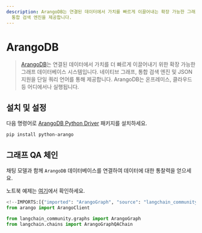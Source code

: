 ```yaml
---
description: ArangoDB는 연결된 데이터에서 가치를 빠르게 이끌어내는 확장 가능한 그래프 데이터베이스 시스템입니다. JSON 지원 및
  통합 검색 엔진을 제공합니다.
---
```


# ArangoDB

> [ArangoDB](https://github.com/arangodb/arangodb)는 연결된 데이터에서 가치를 더 빠르게 이끌어내기 위한 확장 가능한 그래프 데이터베이스 시스템입니다. 네이티브 그래프, 통합 검색 엔진 및 JSON 지원을 단일 쿼리 언어를 통해 제공합니다. ArangoDB는 온프레미스, 클라우드 등 어디에서나 실행됩니다.

## 설치 및 설정

다음 명령어로 [ArangoDB Python Driver](https://github.com/ArangoDB-Community/python-arango) 패키지를 설치하세요.

```bash
pip install python-arango
```


## 그래프 QA 체인

채팅 모델과 함께 `ArangoDB` 데이터베이스를 연결하여 데이터에 대한 통찰력을 얻으세요.

노트북 예제는 [여기](/docs/integrations/graphs/arangodb)에서 확인하세요.

```python
<!--IMPORTS:[{"imported": "ArangoGraph", "source": "langchain_community.graphs", "docs": "https://api.python.langchain.com/en/latest/graphs/langchain_community.graphs.arangodb_graph.ArangoGraph.html", "title": "ArangoDB"}, {"imported": "ArangoGraphQAChain", "source": "langchain.chains", "docs": "https://api.python.langchain.com/en/latest/chains/langchain_community.chains.graph_qa.arangodb.ArangoGraphQAChain.html", "title": "ArangoDB"}]-->
from arango import ArangoClient

from langchain_community.graphs import ArangoGraph
from langchain.chains import ArangoGraphQAChain
```